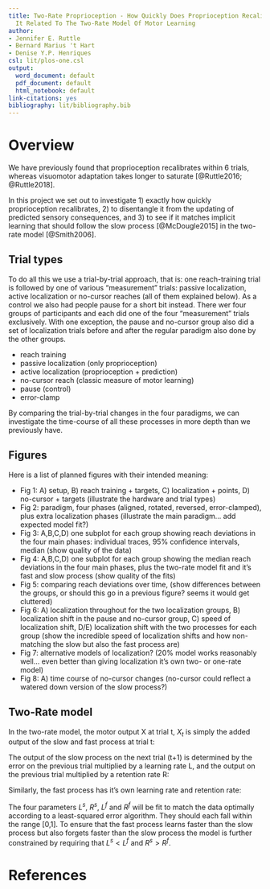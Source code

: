 ```yaml
---
title: Two-Rate Proprioception - How Quickly Does Proprioception Recalibrate And Is
  It Related To The Two-Rate Model Of Motor Learning
author:
- Jennifer E. Ruttle
- Bernard Marius 't Hart
- Denise Y.P. Henriques
csl: lit/plos-one.csl
output:
  word_document: default
  pdf_document: default
  html_notebook: default
link-citations: yes
bibliography: lit/bibliography.bib
---
```


# Overview

We have previously found that proprioception recalibrates within 6 trials, whereas visuomotor adaptation takes longer to saturate [@Ruttle2016; @Ruttle2018].

In this project we set out to investigate 1) exactly how quickly proprioception recalibrates, 2) to disentangle it from the updating of predicted sensory consequences, and 3) to see if it matches implicit learning that should follow the slow process [@McDougle2015] in the two-rate model [@Smith2006].

## Trial types

To do all this we use a trial-by-trial approach, that is: one reach-training trial is followed by one of various "measurement" trials: passive localization, active localization or no-cursor reaches (all of them explained below). As a control we also had people pause for a short bit instead. There wer four groups of participants and each did one of the four "measurement" trials exclusively. With one exception, the pause and no-cursor group also did a set of localization trials before and after the regular paradigm also done by the other groups.

- reach training
- passive localization (only proprioception)
- active localization (proprioception + prediction)
- no-cursor reach (classic measure of motor learning)
- pause (control)
- error-clamp

By comparing the trial-by-trial changes in the four paradigms, we can investigate the time-course of all these processes in more depth than we previously have.

## Figures

Here is a list of planned figures with their intended meaning:

- Fig 1: A) setup, B) reach training + targets, C) localization + points, D) no-cursor + targets (illustrate the hardware and trial types)
- Fig 2: paradigm, four phases (aligned, rotated, reversed, error-clamped), plus extra localization phases (illustrate the main paradigm... add expected model fit?)
- Fig 3: A,B,C,D) one subplot for each group showing reach deviations in the four main phases: individual traces, 95% confidence intervals, median (show quality of the data)
- Fig 4: A,B,C,D) one subplot for each group showing the median reach deviations in the four main phases, plus the two-rate model fit and it's fast and slow process (show quality of the fits)
- Fig 5: comparing reach deviations over time, (show differences between the groups, or should this go in a previous figure? seems it would get cluttered)
- Fig 6: A) localization throughout for the two localization groups, B) localization shift in the pause and no-cursor group, C) speed of localization shift, D/E) localization shift with the two processes for each group (show the incredible speed of localization shifts and how non-matching the slow but also the fast process are)
- Fig 7: alternative models of localization? (20% model works reasonably well... even better than giving localization it's own two- or one-rate model)
- Fig 8: A) time course of no-cursor changes (no-cursor could reflect a watered down version of the slow process?)

## Two-Rate model

In the two-rate model, the motor output X at trial t, $X_t$ is simply the added output of the slow and fast process at trial t:

\begin{equation}
\label{tworate-total}
X_t = S_t + F_t
\end{equation}

The output of the slow process on the next trial (t+1) is determined by the error on the previous trial multiplied by a learning rate L, and the output on the previous trial multiplied by a retention rate R:

\begin{equation}
\label{tworate-slow}
S_{t+1} = (L^s \cdot E_t) + (R^s \cdot S_t)
\end{equation}

Similarly, the fast process has it's own learning rate and retention rate:

\begin{equation}
\label{tworate-fast}
F_{t+1} = (L^f \cdot E_t) + (R^f \cdot F_t)
\end{equation}

The four parameters $L^s$, $R^s$, $L^f$ and $R^f$ will be fit to match the data optimally according to a least-squared error algorithm. They should each fall within the range [0,1]. To ensure that the fast process learns faster than the slow process but also forgets faster than the slow process the model is further constrained by requiring that $L^s < L^f$ and $R^s > R^f$.


# References